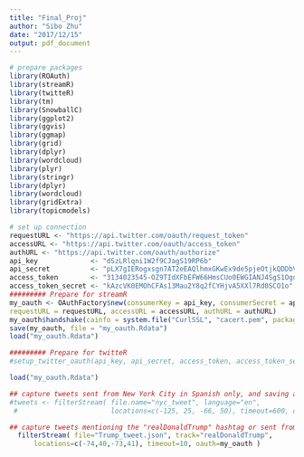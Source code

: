 ```yaml
---
title: "Final_Proj"
author: "Sibo Zhu"
date: "2017/12/15"
output: pdf_document
---
```


```r
# prepare packages
library(ROAuth)
library(streamR)
library(twitteR)
library(tm)
library(SnowballC)
library(ggplot2)
library(ggvis)
library(ggmap)
library(grid) 
library(dplyr)
library(wordcloud)
library(plyr)
library(stringr)
library(dplyr)
library(wordcloud)
library(gridExtra)
library(topicmodels)
```


```r
# set up connection
requestURL <- "https://api.twitter.com/oauth/request_token"
accessURL <- "https://api.twitter.com/oauth/access_token"
authURL <- "https://api.twitter.com/oauth/authorize"
api_key             <- "dSzLRlqni1W2f9CJagS19RP6b"
api_secret          <- "pLX7gIERogxsgn7AT2eEAQlhmxGKwEx9de5pjeOtjkQDDbVVCD"
access_token        <- "3134023545-OZ9TIdXFbEFW66HmsCUo0EWGIANJ4SgS1OgdDO7"
access_token_secret <- "kAzcVK0EMOhCFAs13Mau2Y8q2fCYHjvA5XXl7Rd0SCO1o"
######### Prepare for streamR
my_oauth <- OAuthFactory$new(consumerKey = api_key, consumerSecret = api_secret, 
requestURL = requestURL, accessURL = accessURL, authURL = authURL)
my_oauth$handshake(cainfo = system.file("CurlSSL", "cacert.pem", package = "RCurl"))
save(my_oauth, file = "my_oauth.Rdata")
load("my_oauth.Rdata")

######### Prepare for twitteR
#setup_twitter_oauth(api_key, api_secret, access_token, access_token_secret)

```

```r
load("my_oauth.Rdata")

## capture tweets sent from New York City in Spanish only, and saving as an object in memory
#tweets <- filterStream( file.name="nyc_tweet", language="en",
 #                       locations=c(-125, 25, -66, 50), timeout=600, oauth=my_oauth )

## capture tweets mentioning the "realDonaldTrump" hashtag or sent from United States
  filterStream( file="Trump_tweet.json", track="realDonaldTrump",
      locations=c(-74,40,-73,41), timeout=10, oauth=my_oauth )
```





